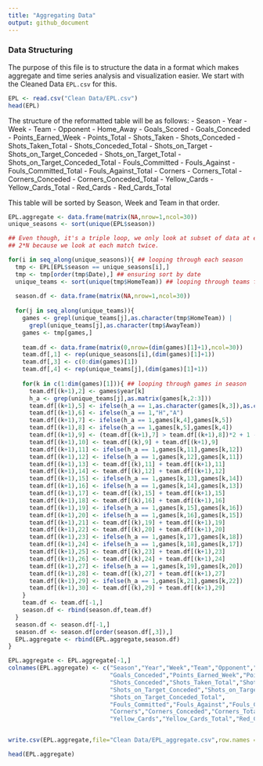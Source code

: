 ```yaml
---
title: "Aggregating Data"
output: github_document
---
```



### Data Structuring
The purpose of this file is to structure the data in a format which makes aggregate and time series analysis and visualization easier. We start with the Cleaned Data `EPL.csv` for this. 

```r
EPL <- read.csv("Clean Data/EPL.csv")
head(EPL)
```
 The structure of the reformatted table will be as follows:
 - Season
 - Year
 - Week
 - Team
 - Opponent
 - Home_Away
 - Goals_Scored
 - Goals_Conceded
 - Points_Earned_Week
 - Points_Total
 - Shots_Taken
 - Shots_Conceded
 - Shots_Taken_Total
 - Shots_Conceded_Total
 - Shots_on_Target
 - Shots_on_Target_Conceded
 - Shots_on_Target_Total
 - Shots_on_Target_Conceded_Total
 - Fouls_Committed
 - Fouls_Against
 - Fouls_Committed_Total
 - Fouls_Against_Total
 - Corners
 - Corners_Total
 - Corners_Conceded
 - Corners_Conceded_Total
 - Yellow_Cards
 - Yellow_Cards_Total
 - Red_Cards
 - Red_Cards_Total
 
 This table will be sorted by Season, Week and Team in that order. 
 
```r
EPL.aggregate <- data.frame(matrix(NA,nrow=1,ncol=30))
unique_seasons <- sort(unique(EPL$season))

## Even though, it's a triple loop, we only look at subset of data at each stage hence still O(2*N)
## 2*N because we look at each match twice. 

for(i in seq_along(unique_seasons)){ ## looping through each season
  tmp <- EPL[EPL$season == unique_seasons[i],]
  tmp <- tmp[order(tmp$Date),] ## ensuring sort by date
  unique_teams <- sort(unique(tmp$HomeTeam)) ## looping through teams for the season
  
  season.df <- data.frame(matrix(NA,nrow=1,ncol=30))
  
  for(j in seq_along(unique_teams)){  
    games <- grepl(unique_teams[j],as.character(tmp$HomeTeam)) |
      grepl(unique_teams[j],as.character(tmp$AwayTeam))
    games <- tmp[games,]
    
    team.df <- data.frame(matrix(0,nrow=(dim(games)[1]+1),ncol=30))
    team.df[,1] <- rep(unique_seasons[i],(dim(games)[1]+1))
    team.df[,3] <- c(0:dim(games)[1])
    team.df[,4] <- rep(unique_teams[j],(dim(games)[1]+1))
    
    for(k in c(1:dim(games)[1])){ ## looping through games in season
      team.df[(k+1),2] <- games$year[k]
      h_a <- grep(unique_teams[j],as.matrix(games[k,2:3]))
      team.df[(k+1),5] <- ifelse(h_a == 1,as.character(games[k,3]),as.character(games[k,2]))
      team.df[(k+1),6] <- ifelse(h_a == 1,"H","A")
      team.df[(k+1),7] <- ifelse(h_a == 1,games[k,4],games[k,5])
      team.df[(k+1),8] <- ifelse(h_a == 1,games[k,5],games[k,4])
      team.df[(k+1),9] <- (team.df[(k+1),7] > team.df[(k+1),8])*2 + 1 - (team.df[(k+1),7] < team.df[(k+1),8])*1
      team.df[(k+1),10] <- team.df[(k),9] + team.df[(k+1),9]
      team.df[(k+1),11] <- ifelse(h_a == 1,games[k,11],games[k,12])
      team.df[(k+1),12] <- ifelse(h_a == 1,games[k,12],games[k,11])
      team.df[(k+1),13] <- team.df[(k),11] + team.df[(k+1),11]
      team.df[(k+1),14] <- team.df[(k),12] + team.df[(k+1),12]
      team.df[(k+1),15] <- ifelse(h_a == 1,games[k,13],games[k,14])
      team.df[(k+1),16] <- ifelse(h_a == 1,games[k,14],games[k,13])
      team.df[(k+1),17] <- team.df[(k),15] + team.df[(k+1),15]
      team.df[(k+1),18] <- team.df[(k),16] + team.df[(k+1),16]
      team.df[(k+1),19] <- ifelse(h_a == 1,games[k,15],games[k,16])
      team.df[(k+1),20] <- ifelse(h_a == 1,games[k,16],games[k,15])
      team.df[(k+1),21] <- team.df[(k),19] + team.df[(k+1),19]
      team.df[(k+1),22] <- team.df[(k),20] + team.df[(k+1),20]
      team.df[(k+1),23] <- ifelse(h_a == 1,games[k,17],games[k,18])
      team.df[(k+1),24] <- ifelse(h_a == 1,games[k,18],games[k,17])
      team.df[(k+1),25] <- team.df[(k),23] + team.df[(k+1),23]
      team.df[(k+1),26] <- team.df[(k),24] + team.df[(k+1),24]
      team.df[(k+1),27] <- ifelse(h_a == 1,games[k,19],games[k,20])
      team.df[(k+1),28] <- team.df[(k),27] + team.df[(k+1),27]
      team.df[(k+1),29] <- ifelse(h_a == 1,games[k,21],games[k,22])
      team.df[(k+1),30] <- team.df[(k),29] + team.df[(k+1),29]
    }
    team.df <- team.df[-1,]
    season.df <- rbind(season.df,team.df)
  }
  season.df <- season.df[-1,]
  season.df <- season.df[order(season.df[,3]),]
  EPL.aggregate <- rbind(EPL.aggregate,season.df)
}

EPL.aggregate <- EPL.aggregate[-1,]
colnames(EPL.aggregate) <- c("Season","Year","Week","Team","Opponent","Home_Away","Goals_Scored",
                             "Goals_Conceded","Points_Earned_Week","Points_Total","Shots_Taken",
                             "Shots_Conceded","Shots_Taken_Total","Shots_Conceded_Total","Shots_on_Target",
                             "Shots_on_Target_Conceded","Shots_on_Target_Total",
                             "Shots_on_Target_Conceded_Total",
                             "Fouls_Committed","Fouls_Against","Fouls_Committed_Total","Fouls_Against_Total",
                             "Corners","Corners_Conceded","Corners_Total","Corners_Conceded_Total",
                             "Yellow_Cards","Yellow_Cards_Total","Red_Cards","Red_Cards_Total")


write.csv(EPL.aggregate,file="Clean Data/EPL_aggregate.csv",row.names = FALSE)

head(EPL.aggregate)


```
 
 